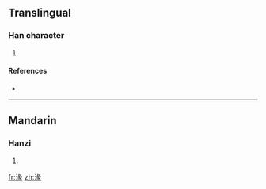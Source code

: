 ==Translingual==

===Han character===
{{Han char|rn=85|rad=水|as=09|sn=12|four=|canj=水女弓人 (EVNO)}}

# {{defn|Han|sort=水09}}

====References====
* {{Han ref|kx=0638.090|dkj=17866|dj=1045.040|hdz=31691.100|uh=6E6A|ud=28266}}

----

==Mandarin==

===Hanzi===
{{cmn-hanzi|pin=[[jiǎo]] ([[jiao3]]), [[jiù]] ([[jiu4]]), [[qiū]] ([[qiu1]]), [[suèi]] ([[suei4]])|wg=chiao<sup>3</sup>, chiu<sup>4</sup>, ch'iu<sup>1</sup>, <sup>4</sup>}}

# {{defn|Mandarin}}

[[fr:湪]]
[[zh:湪]]